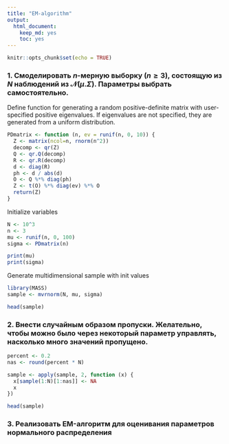 ```yaml
---
title: "EM-algorithm"
output: 
  html_document: 
    keep_md: yes
    toc: yes
---
```


```r
knitr::opts_chunk$set(echo = TRUE)
```


### 1. Смоделировать $n$-мерную выборку ($n \ge 3$), состоящую из $N$ наблюдений из $\mathcal{N} (\mu. \Sigma)$. Параметры выбрать самостоятельно.

Define function for generating a random positive-definite matrix with user-specified positive eigenvalues. If eigenvalues are not specified, they are generated from a uniform distribution.
```r
PDmatrix <- function (n, ev = runif(n, 0, 10)) {
  Z <- matrix(ncol=n, rnorm(n^2))
  decomp <- qr(Z)
  Q <- qr.Q(decomp) 
  R <- qr.R(decomp)
  d <- diag(R)
  ph <- d / abs(d)
  O <- Q %*% diag(ph)
  Z <- t(O) %*% diag(ev) %*% O
  return(Z)
}
```


Initialize variables
```r
N <- 10^3
n <- 3
mu <- runif(n, 0, 100)
sigma <- PDmatrix(n)

print(mu)
print(sigma)
```


Generate multidimensional sample with init values
```r
library(MASS)
sample <- mvrnorm(N, mu, sigma)

head(sample)
```

### 2. Внести случайным образом пропуски. Желательно, чтобы можно было через некоторый параметр управлять, насколько много значений пропущено.
```r
percent <- 0.2
nas <- round(percent * N)

sample <- apply(sample, 2, function (x) {
  x[sample(1:N)[1:nas]] <- NA
  x
})

head(sample)
```

### 3. Реализовать EM-алгоритм для оценивания параметров нормального распределения
```r
```